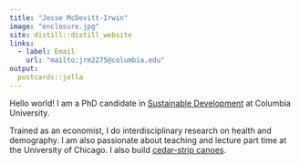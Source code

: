```yaml
---
title: "Jesse McDevitt-Irwin"
image: "enclosure.jpg"
site: distill::distill_website
links:
  - label: Email
    url: "mailto:jrm2275@columbia.edu"
output:
  postcards::jolla
---
```

 
Hello world! I am a PhD candidate in [Sustainable Development](https://www.sipa.columbia.edu/academics/programs/phd-sustainable-development) at Columbia University. 

Trained as an economist, I do interdisciplinary research on health and demography. I am also passionate about teaching and lecture part time at the University of Chicago. I also build [cedar-strip canoes](images/canoe.jpg).
